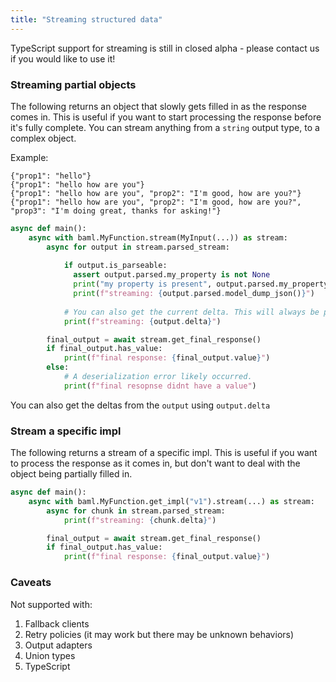 ```yaml
---
title: "Streaming structured data"
---
```


<Warning>
    TypeScript support for streaming is still in closed alpha - please contact us if you would like to use it!
</Warning>

### Streaming partial objects
The following returns an object that slowly gets filled in as the response comes in. This is useful if you want to start processing the response before it's fully complete.
You can stream anything from a `string` output type, to a complex object.

Example:
```
{"prop1": "hello"}
{"prop1": "hello how are you"}
{"prop1": "hello how are you", "prop2": "I'm good, how are you?"}
{"prop1": "hello how are you", "prop2": "I'm good, how are you?", "prop3": "I'm doing great, thanks for asking!"}
```

```python
async def main():
    async with baml.MyFunction.stream(MyInput(...)) as stream:
        async for output in stream.parsed_stream:
           
            if output.is_parseable:
              assert output.parsed.my_property is not None
              print("my property is present", output.parsed.my_property)
              print(f"streaming: {output.parsed.model_dump_json()}")
            
            # You can also get the current delta. This will always be present.
            print(f"streaming: {output.delta}")

        final_output = await stream.get_final_response()
        if final_output.has_value:
            print(f"final response: {final_output.value}")
        else:
            # A deserialization error likely occurred.
            print(f"final resopnse didnt have a value")
```
You can also get the deltas from the `output` using `output.delta`

### Stream a specific impl
The following returns a stream of a specific impl. This is useful if you want to process the response as it comes in, but don't want to deal with the object being partially filled in.

```python
async def main():
    async with baml.MyFunction.get_impl("v1").stream(...) as stream:
        async for chunk in stream.parsed_stream:
            print(f"streaming: {chunk.delta}")

        final_output = await stream.get_final_response()
        if final_output.has_value:
            print(f"final response: {final_output.value}")
```


### Caveats
Not supported with:
1. Fallback clients
2. Retry policies (it may work but there may be unknown behaviors)
3. Output adapters
4. Union types
5. TypeScript
